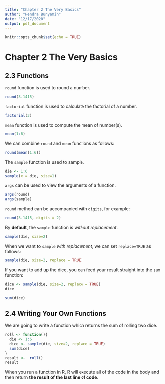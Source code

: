 ```yaml
---
title: "Chapter 2 The Very Basics"
author: "Hendra Bunyamin"
date: "12/17/2020"
output: pdf_document
---
```


```r
knitr::opts_chunk$set(echo = TRUE)
```
# Chapter 2 The Very Basics

## 2.3 Functions
`round` function is used to round a number.
```r
round(3.1415)
```
`factorial` function is used to calculate the factorial of a number.
```r
factorial(3)
```
`mean` function is used to compute the mean of number(s).
```r
mean(1:6)
```
We can combine `round` and `mean` functions as follows:
```r
round(mean(1:6))
```
The `sample` function is used to sample.
```r
die <- 1:6
sample(x = die, size=1)
```
`args` can be used to view the arguments of a function.
```r
args(round)
args(sample)
```
`round` method can be accompanied with `digits`, for example:
```r
round(3.1415, digits = 2)
```
By **default**, the `sample` function is _without replacement_.
```r
sample(die, size=2)
```
When we want to `sample` _with replacement_, we can set `replace=TRUE` as follows:
```r
sample(die, size=2, replace = TRUE)
```
If you want to add up the dice, you can feed your result straight into the `sum` function:
```r
dice <- sample(die, size=2, replace = TRUE)
dice

sum(dice)
```

## 2.4 Writing Your Own Functions
We are going to write a function which returns the sum of rolling two dice.
```r
roll <- function(){
  die <- 1:6
  dice <- sample(die, size=2, replace = TRUE)
  sum(dice)
}
result <-  roll()
result
```
When you run a function in R, R will execute all of the code in the body and then return **the result of the last line of code**.

